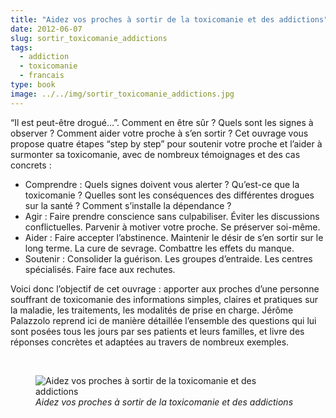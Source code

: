 ```yaml
---
title: "Aidez vos proches à sortir de la toxicomanie et des addictions"
date: 2012-06-07
slug: sortir_toxicomanie_addictions
tags:
  - addiction
  - toxicomanie
  - francais
type: book
image: ../../img/sortir_toxicomanie_addictions.jpg
---
```


"Il est peut-être drogué...".
Comment en être sûr ?
Quels sont les signes à observer ?
Comment aider votre proche à s'en sortir ?
Cet ouvrage vous propose quatre étapes "step by step" pour soutenir votre proche et l'aider à surmonter sa toxicomanie, avec de nombreux témoignages et des cas concrets :

- Comprendre : Quels signes doivent vous alerter ? Qu’est-ce que la toxicomanie ? Quelles sont les conséquences des différentes drogues sur la santé ? Comment s'installe la dépendance ?
- Agir : Faire prendre conscience sans culpabiliser. Éviter les discussions conflictuelles. Parvenir à motiver votre proche. Se préserver soi-même.
- Aider : Faire accepter l'abstinence. Maintenir le désir de s'en sortir sur le long terme. La cure de sevrage. Combattre les effets du manque.
- Soutenir : Consolider la guérison. Les groupes d'entraide. Les centres spécialisés. Faire face aux rechutes.

Voici donc l’objectif de cet ouvrage : apporter aux proches d’une personne souffrant de toxicomanie des informations simples, claires et pratiques sur la maladie, les traitements, les modalités de prise en charge.
Jérôme Palazzolo reprend ici de manière détaillée l’ensemble des questions qui lui sont posées tous les jours par ses patients et leurs familles, et livre des réponses concrètes et adaptées au travers de nombreux exemples.

<br>

![_Aidez vos proches à sortir de la toxicomanie et des addictions_](../../img/sortir_toxicomanie_addictions.jpg)
